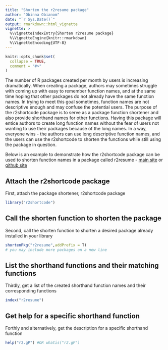 ```yaml
---
title: "Shorten the r2resume package"
author: "Obinna Obianom"
date: "`r Sys.Date()`"
output: rmarkdown::html_vignette
vignette: >
  %\VignetteIndexEntry{Shorten r2resume package}
  %\VignetteEngine{knitr::rmarkdown}
  %\VignetteEncoding{UTF-8}
---
```


```r
knitr::opts_chunk$set(
  collapse = TRUE,
  comment = "#>"
)
```


The number of R packages created per month by users is increasing dramatically. When creating a package, authors may sometimes struggle with coming up with easy to remember function names, and at the same time hoping that other packages do not already have the same function names. In trying to meet this goal sometimes, function names are not descriptive enough and may confuse the potential users. The purpose of the r2shortcode package is to serve as a package function shortener and also provide shorthand names for other functions. Having this package will entice authors to create long function names without the fear of users not wanting to use their packages because of the long names. In a way, everyone wins - the authors can use long descriptive function names, and the users can use the r2shortcode to shorten the functions while still using the package in question.

Below is an example to demonstrate how the r2shortcode package can be used to shorten function names in a package called r2resume -  [main site](http://r2resume.com) or [github site](https://github.com/oobianom/r2resume)

## Attach the r2shortcode package

First, attach the package shortener, r2shortcode package

```r

library("r2shortcode")

```


## Call the shorten function to shorten the package

Second, call the shorten function to shorten a desired package already installed in your library


```r

shortenPkg("r2resume",addPrefix = T)
# you may include more packages on a new line

```

## List the shorthand functions and their matching functions

Thirdly, get a list of the created shorthand function names and their corresponding functions

```r

index("r2resume")

```

## Get help for a specific shorthand function

Forthly and alternatively, get the description for a specific shorthand function

```r

help("r2.gP") #OR whatis("r2.gP")

```
